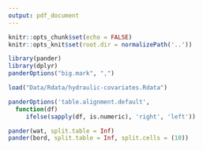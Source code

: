 ```yaml
---
output: pdf_document
---
```


```r
knitr::opts_chunk$set(echo = FALSE)
knitr::opts_knit$set(root.dir = normalizePath('..'))

```
```r
library(pander)
library(dplyr)
panderOptions("big.mark", ",")

load("Data/Rdata/hydraulic-covariates.Rdata")
```

```r
panderOptions('table.alignment.default',
  function(df)
     ifelse(sapply(df, is.numeric), 'right', 'left'))

pander(wat, split.table = Inf)
pander(bord, split.table = Inf, split.cells = (10))
```